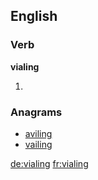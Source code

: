 ==English==

===Verb===
'''vialing'''

# {{present participle of|vial}}

===Anagrams===
* [[aviling#English|aviling]]
* [[vailing#English|vailing]]

[[de:vialing]]
[[fr:vialing]]